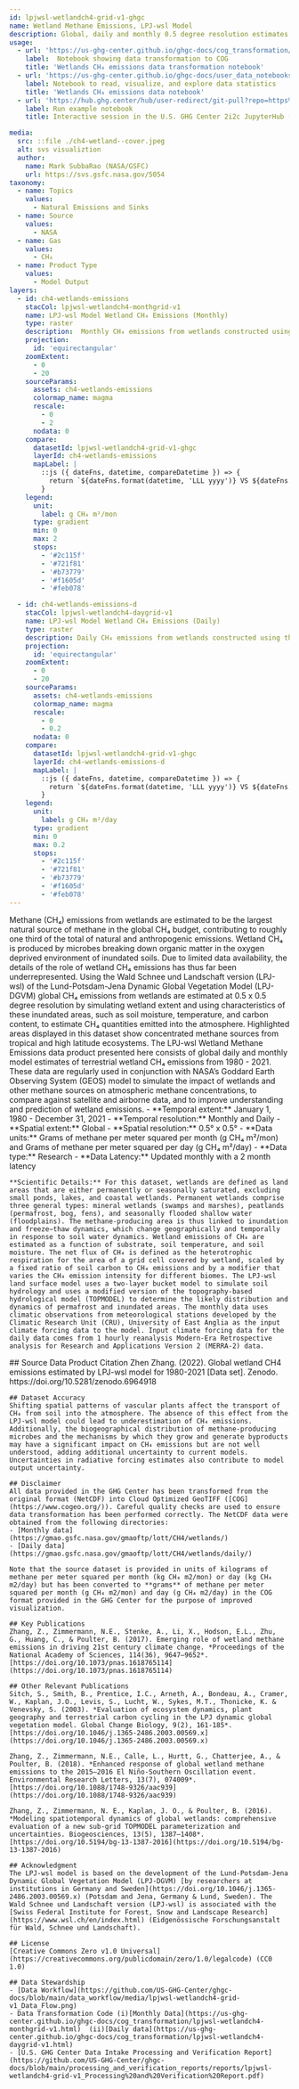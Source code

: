 ```yaml
---
id: lpjwsl-wetlandch4-grid-v1-ghgc
name: Wetland Methane Emissions, LPJ-wsl Model
description: Global, daily and monthly 0.5 degree resolution estimates of wetland methane emissions from the LPJ-wsl model, version 1
usage:
  - url: 'https://us-ghg-center.github.io/ghgc-docs/cog_transformation/lpjwsl-wetlandch4-monthgrid-v1.html'
    label:  Notebook showing data transformation to COG
    title: 'Wetlands CH₄ emissions data transformation notebook'
  - url: 'https://us-ghg-center.github.io/ghgc-docs/user_data_notebooks/lpjwsl-wetlandch4-grid-v1_User_Notebook.html'
    label: Notebook to read, visualize, and explore data statistics
    title: 'Wetlands CH₄ emissions data notebook'
  - url: 'https://hub.ghg.center/hub/user-redirect/git-pull?repo=https%3A%2F%2Fgithub.com%2FUS-GHG-Center%2Fghgc-docs&urlpath=tree%2Fghgc-docs%2Fuser_data_notebooks%2Flpjwsl-wetlandch4-grid-v1_User_Notebook.ipynb&branch=main'
    label: Run example notebook
    title: Interactive session in the U.S. GHG Center 2i2c JupyterHub (requires account)

media:
  src: ::file ./ch4-wetland--cover.jpeg
  alt: svs visualiztion
  author:
    name: Mark SubbaRao (NASA/GSFC)
    url: https://svs.gsfc.nasa.gov/5054
taxonomy:
  - name: Topics
    values:
      - Natural Emissions and Sinks
  - name: Source
    values:
      - NASA
  - name: Gas
    values:
      - CH₄
  - name: Product Type
    values:
      - Model Output
layers:
  - id: ch4-wetlands-emissions
    stacCol: lpjwsl-wetlandch4-monthgrid-v1
    name: LPJ-wsl Model Wetland CH₄ Emissions (Monthly)
    type: raster
    description:  Monthly CH₄ emissions from wetlands constructed using the LPJ-wsl model
    projection:
      id: 'equirectangular'
    zoomExtent:
      - 0
      - 20
    sourceParams:
      assets: ch4-wetlands-emissions
      colormap_name: magma
      rescale:
        - 0
        - 2
      nodata: 0
    compare:
      datasetId: lpjwsl-wetlandch4-grid-v1-ghgc
      layerId: ch4-wetlands-emissions
      mapLabel: |
        ::js ({ dateFns, datetime, compareDatetime }) => {
          return `${dateFns.format(datetime, 'LLL yyyy')} VS ${dateFns.format(compareDatetime, 'LLL yyyy')}`;
        }
    legend:
      unit:
        label: g CH₄ m²/mon
      type: gradient
      min: 0
      max: 2
      stops:
        - '#2c115f'
        - '#721f81'
        - '#b73779'
        - '#f1605d'
        - '#feb078'

  - id: ch4-wetlands-emissions-d
    stacCol: lpjwsl-wetlandch4-daygrid-v1
    name: LPJ-wsl Model Wetland CH₄ Emissions (Daily)
    type: raster
    description: Daily CH₄ emissions from wetlands constructed using the LPJ-wsl model
    projection:
      id: 'equirectangular'
    zoomExtent:
      - 0
      - 20
    sourceParams:
      assets: ch4-wetlands-emissions
      colormap_name: magma
      rescale:
        - 0
        - 0.2
      nodata: 0
    compare:
      datasetId: lpjwsl-wetlandch4-grid-v1-ghgc
      layerId: ch4-wetlands-emissions-d
      mapLabel: |
        ::js ({ dateFns, datetime, compareDatetime }) => {
          return `${dateFns.format(datetime, 'LLL yyyy')} VS ${dateFns.format(compareDatetime, 'LLL yyyy')}`;
        }
    legend:
      unit:
        label: g CH₄ m²/day
      type: gradient
      min: 0
      max: 0.2
      stops:
        - '#2c115f'
        - '#721f81'
        - '#b73779'
        - '#f1605d'
        - '#feb078'     
---
```


<Block type='wide'>
  <Prose>
    Methane (CH₄) emissions from wetlands are estimated to be the largest natural source of methane in the global CH₄ budget, contributing to roughly one third of the total of natural and anthropogenic emissions. Wetland CH₄ is produced by microbes breaking down organic matter in the oxygen deprived environment of inundated soils. Due to limited data availability, the details of the role of wetland CH₄ emissions has thus far been underrepresented. Using the Wald Schnee und Landschaft version (LPJ-wsl) of the Lund-Potsdam-Jena Dynamic Global Vegetation Model (LPJ-DGVM) global CH₄ emissions from wetlands are estimated at 0.5 x 0.5 degree resolution by simulating wetland extent and using characteristics of these inundated areas, such as soil moisture, temperature, and carbon content, to estimate CH₄ quantities emitted into the atmosphere. Highlighted areas displayed in this dataset show concentrated methane sources from tropical and high latitude ecosystems. The LPJ-wsl Wetland Methane Emissions data product presented here consists of global daily and monthly model estimates of terrestrial wetland CH₄ emissions from 1980 - 2021. These data are regularly used in conjunction with NASA’s Goddard Earth Observing System (GEOS) model to simulate the impact of wetlands and other methane sources on atmospheric methane concentrations, to compare against satellite and airborne data, and to improve understanding and prediction of wetland emissions.  
    - **Temporal extent:** January 1, 1980 - December 31, 2021 
    - **Temporal resolution:** Monthly and Daily      
    - **Spatial extent:** Global    
    - **Spatial resolution:** 0.5° x 0.5°   
    - **Data units:** Grams of methane per meter squared per month (g CH₄ m²/mon) and Grams of methane per meter squared per day (g CH₄ m²/day)       
    - **Data type:** Research
    - **Data Latency:** Updated monthly with a 2 month latency


    **Scientific Details:** For this dataset, wetlands are defined as land areas that are either permanently or seasonally saturated, excluding small ponds, lakes, and coastal wetlands. Permanent wetlands comprise three general types: mineral wetlands (swamps and marshes), peatlands (permafrost, bog, fens), and seasonally flooded shallow water (floodplains). The methane-producing area is thus linked to inundation and freeze−thaw dynamics, which change geographically and temporally in response to soil water dynamics. Wetland emissions of CH₄ are estimated as a function of substrate, soil temperature, and soil moisture. The net flux of CH₄ is defined as the heterotrophic respiration for the area of a grid cell covered by wetland, scaled by a fixed ratio of soil carbon to CH₄ emissions and by a modifier that varies the CH₄ emission intensity for different biomes. The LPJ-wsl land surface model uses a two-layer bucket model to simulate soil hydrology and uses a modified version of the topography-based hydrological model (TOPMODEL) to determine the likely distribution and dynamics of permafrost and inundated areas. The monthly data uses climatic observations from meteorological stations developed by the Climatic Research Unit (CRU), University of East Anglia as the input climate forcing data to the model. Input climate forcing data for the daily data comes from 1 hourly reanalysis Modern-Era Retrospective analysis for Research and Applications Version 2 (MERRA-2) data. 
  </Prose>
</Block>
<Block>
  <Prose>
    ## Source Data Product Citation
    Zhen Zhang. (2022). Global wetland CH4 emissions estimated by LPJ-wsl model for 1980-2021 [Data set]. Zenodo. https://doi.org/10.5281/zenodo.6964918 

    ## Dataset Accuracy
    Shifting spatial patterns of vascular plants affect the transport of CH₄ from soil into the atmosphere. The absence of this effect from the LPJ-wsl model could lead to underestimation of CH₄ emissions. Additionally, the biogeographical distribution of methane-producing microbes and the mechanisms by which they grow and generate byproducts may have a significant impact on CH₄ emissions but are not well understood, adding additional uncertainty to current models. Uncertainties in radiative forcing estimates also contribute to model output uncertainty.  

    ## Disclaimer
    All data provided in the GHG Center has been transformed from the original format (NetCDF) into Cloud Optimized GeoTIFF ([COG](https://www.cogeo.org/)). Careful quality checks are used to ensure data transformation has been performed correctly. The NetCDF data were obtained from the following directories:
    - [Monthly data](https://gmao.gsfc.nasa.gov/gmaoftp/lott/CH4/wetlands/) 
    - [Daily data](https://gmao.gsfc.nasa.gov/gmaoftp/lott/CH4/wetlands/daily/)  

    Note that the source dataset is provided in units of kilograms of methane per meter squared per month (kg CH₄ m2/mon) or day (kg CH₄ m2/day) but has been converted to **grams** of methane per meter squared per month (g CH₄ m2/mon) and day (g CH₄ m2/day) in the COG format provided in the GHG Center for the purpose of improved visualization.     
    
    ## Key Publications
    Zhang, Z., Zimmermann, N.E., Stenke, A., Li, X., Hodson, E.L., Zhu, G., Huang, C., & Poulter, B. (2017). Emerging role of wetland methane emissions in driving 21st century climate change. *Proceedings of the National Academy of Sciences, 114(36), 9647–9652*. [https://doi.org/10.1073/pnas.1618765114](https://doi.org/10.1073/pnas.1618765114)

    ## Other Relevant Publications
    Sitch, S., Smith, B., Prentice, I.C., Arneth, A., Bondeau, A., Cramer, W., Kaplan, J.O., Levis, S., Lucht, W., Sykes, M.T., Thonicke, K. & Venevsky, S. (2003). *Evaluation of ecosystem dynamics, plant geography and terrestrial carbon cycling in the LPJ dynamic global vegetation model. Global Change Biology, 9(2), 161-185*. [https://doi.org/10.1046/j.1365-2486.2003.00569.x](https://doi.org/10.1046/j.1365-2486.2003.00569.x)

    Zhang, Z., Zimmermann, N.E., Calle, L., Hurtt, G., Chatterjee, A., & Poulter, B. (2018). *Enhanced response of global wetland methane emissions to the 2015–2016 El Niño-Southern Oscillation event. Environmental Research Letters, 13(7), 074009*. [https://doi.org/10.1088/1748-9326/aac939](https://doi.org/10.1088/1748-9326/aac939)

    Zhang, Z., Zimmermann, N. E., Kaplan, J. O., & Poulter, B. (2016). *Modeling spatiotemporal dynamics of global wetlands: comprehensive evaluation of a new sub-grid TOPMODEL parameterization and uncertainties. Biogeosciences, 13(5), 1387–1408*. [https://doi.org/10.5194/bg-13-1387-2016](https://doi.org/10.5194/bg-13-1387-2016)
    
    ## Acknowledgment
    The LPJ-wsl model is based on the development of the Lund-Potsdam-Jena Dynamic Global Vegetation Model (LPJ-DGVM) [by researchers at institutions in Germany and Sweden](https://doi.org/10.1046/j.1365-2486.2003.00569.x) (Potsdam and Jena, Germany & Lund, Sweden). The Wald Schnee und Landschaft version (LPJ-wsl) is associated with the [Swiss Federal Institute for Forest, Snow and Landscape Research](https://www.wsl.ch/en/index.html) (Eidgenössische Forschungsanstalt für Wald, Schnee und Landschaft).    
    
    ## License
    [Creative Commons Zero v1.0 Universal](https://creativecommons.org/publicdomain/zero/1.0/legalcode) (CC0 1.0)   

    ## Data Stewardship
    - [Data Workflow](https://github.com/US-GHG-Center/ghgc-docs/blob/main/data_workflow/media/lpjwsl-wetlandch4-grid-v1_Data_Flow.png)
    - Data Transformation Code (i)[Monthly Data](https://us-ghg-center.github.io/ghgc-docs/cog_transformation/lpjwsl-wetlandch4-monthgrid-v1.html)  (ii)[Daily data](https://us-ghg-center.github.io/ghgc-docs/cog_transformation/lpjwsl-wetlandch4-daygrid-v1.html)
    - [U.S. GHG Center Data Intake Processing and Verification Report](https://github.com/US-GHG-Center/ghgc-docs/blob/main/processing_and_verification_reports/reports/lpjwsl-wetlandch4-grid-v1_Processing%20and%20Verification%20Report.pdf)

  </Prose>
</Block>

